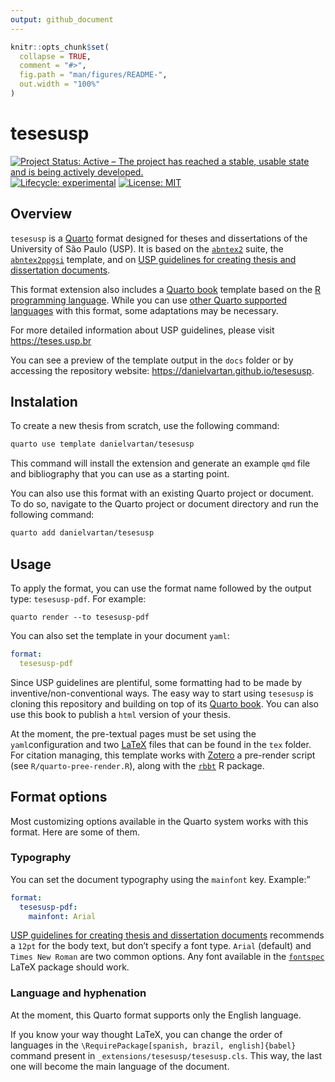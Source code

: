 ```yaml
---
output: github_document
---
```


<!-- README.md is generated from README.Rmd. Please edit that file -->

```r
knitr::opts_chunk$set(
  collapse = TRUE,
  comment = "#>",
  fig.path = "man/figures/README-",
  out.width = "100%"
)
```

# tesesusp

<!-- badges: start -->
[![Project Status: Active – The project has reached a stable, usable state and is being actively developed.](https://www.repostatus.org/badges/latest/active.svg)](https://www.repostatus.org/#active)
[![Lifecycle: experimental](https://img.shields.io/badge/lifecycle-experimental-orange.svg)](https://lifecycle.r-lib.org/articles/stages.html)
[![License: MIT](https://img.shields.io/badge/license-MIT-green)](https://choosealicense.com/licenses/mit/)
<!-- badges: end -->

## Overview

`tesesusp` is a [Quarto](https://quarto.org) format designed for theses and dissertations of the University of São Paulo (USP). It is based on the [`abntex2`](https://www.abntex.net.br/) suite, the [`abntex2ppgsi`](https://www.overleaf.com/project/64f7bdf1641ad4a3a8482800) template, and on [USP guidelines for creating thesis and dissertation documents](https://teses.usp.br/index.php?option=com_content&view=article&id=52&Itemid=67&lang=en).

This format extension also includes a [Quarto book](https://quarto.org/docs/books/) template based on the [R programming language](https://www.r-project.org/). While you can use [other Quarto supported languages](https://quarto.org/docs/computations/python.html) with this format, some adaptations may be necessary.

For more detailed information about USP guidelines, please visit <https://teses.usp.br>

You can see a preview of the template output in the `docs` folder or by accessing the repository website: <https://danielvartan.github.io/tesesusp>.

<!-- To see a practical example of this Quarto format, you can refer to <https://github.com/danielvartan/mastersthesis>. -->

## Instalation

To create a new thesis from scratch, use the following command:

```bash
quarto use template danielvartan/tesesusp
```

This command will install the extension and generate an example `qmd` file and bibliography that you can use as a starting point.

You can also use this format with an existing Quarto project or document. To do so, navigate to the Quarto project or document directory and run the following command:

```bash
quarto add danielvartan/tesesusp
```

## Usage

To apply the format, you can use the format name followed by the output type: `tesesusp-pdf`. For example:

`quarto render --to tesesusp-pdf`

You can also set the template in your document `yaml`:

``` yaml
format:
  tesesusp-pdf
```

Since USP guidelines are plentiful, some formatting had to be made by inventive/non-conventional ways. The easy way to start using `tesesusp` is cloning this repository and building on top of its [Quarto book](https://quarto.org/docs/books/). You can also use this book to publish a `html` version of your thesis.

At the moment, the pre-textual pages must be set using the `yaml`configuration and two [LaTeX](https://www.latex-project.org/) files that can be found in the `tex` folder. For citation managing, this template works with [Zotero](https://www.zotero.org/) a pre-render script (see `R/quarto-pree-render.R`), along with the [`rbbt`](https://github.com/paleolimbot/rbbt) R package.

## Format options

<!-- See <https://github.com/quarto-journals/elsevier>. -->
<!-- See <https://quarto.org/docs/extensions/formats.html>. -->

Most customizing options available in the Quarto system works with this format. Here are some of them.

### Typography

You can set the document typography using the `mainfont` key. Example:"

``` yaml
format:
  tesesusp-pdf:
    mainfont: Arial
```
[USP guidelines for creating thesis and dissertation documents](https://teses.usp.br/index.php?option=com_content&view=article&id=52&Itemid=67&lang=en) recommends a `12pt` for the body text, but don't specify a font type. `Arial` (default) and `Times New Roman` are two common options. Any font available in the [`fontspec`](https://ctan.org/pkg/fontspec) LaTeX package should work.

### Language and hyphenation

At the moment, this Quarto format supports only the English language.

If you know your way thought LaTeX, you can change the order of languages in the `\RequirePackage[spanish, brazil, english]{babel}` command present in `_extensions/tesesusp/tesesusp.cls`. This way, the last one will become the main language of the document.

<!-- ## Sections -->

<!-- How to add or remove sections. -->

<!-- ## Bibliographical style -->

<!-- Main bib style == APA. How to change it. -->
